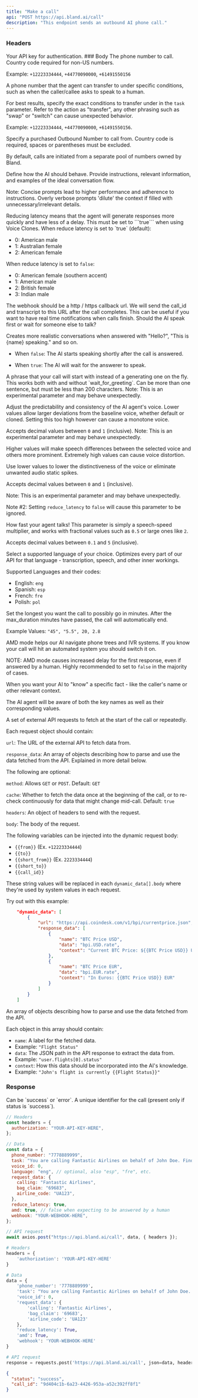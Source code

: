 ```yaml
---
title: "Make a call"
api: "POST https://api.bland.ai/call"
description: "This endpoint sends an outbound AI phone call."
---
```


### Headers

<ParamField header="authorization" type="string">
  Your API key for authentication.
</ParamField>
### Body

<ParamField body="phone_number" type="string" required>
  The phone number to call. Country code required for non-US numbers.

  Example: `+12223334444`, `+44770090000`, `+61491550156`
</ParamField>

<ParamField body="transfer_phone_number" type="string">
  A phone number that the agent can transfer to under specific conditions, such as when the caller/callee asks to speak to a human.

  For best results, specify the exact conditions to transfer under in the `task` parameter. Refer to the action as "transfer", any other phrasing such as "swap" or "switch" can cause unexpected behavior.

  Example: `+12223334444`, `+44770090000`, `+61491550156`.
</ParamField>

<ParamField body="from" type="string">
  Specify a purchased Outbound Number to call from. Country code is required, spaces or parentheses must be excluded.

  By default, calls are initiated from a separate pool of numbers owned by Bland.
</ParamField>

<ParamField body="task" type="string" required>
  Define how the AI should behave. Provide instructions, relevant information, and examples of the ideal conversation flow.

  Note: Concise prompts lead to higher performance and adherence to instructions. Overly verbose prompts 'dilute' the context if filled with unnecessary/irrelevant details.
</ParamField>

<ParamField body="reduce_latency" type="boolean" default="true">
  Reducing latency means that the agent will generate responses more quickly and have less of a delay. This must be set to ```true``` when using Voice Clones.
</ParamField>

<ParamField body="voice_id" type="number" default="0">
  When reduce latency is set to `true` (default):

  - 0: American male
  - 1: Australian female
  - 2: American female

  When reduce latency is set to `false`:
  - 0: American female (southern accent)
  - 1: American male 
  - 2: British female 
  - 3: Indian male
</ParamField>

<ParamField body="webhook" type="string">
  The webhook should be a http / https callback url. We will send the call_id
  and transcript to this URL after the call completes. This can be useful if you
  want to have real time notifications when calls finish.
</ParamField>

<ParamField body="wait_for_greeting" type="boolean" default="false">
  Should the AI speak first or wait for someone else to talk?
  
  Creates more realistic conversations when answered with "Hello?", "This is \{name\} speaking." and so on.
  
  - When ```false```: The AI starts speaking shortly after the call is answered. 
  
  - When ```true```: The AI will wait for the answerer to speak.
</ParamField>

<ParamField body="first_sentence" type="string">
  A phrase that your call will start with instead of a generating one on the fly. This works both with and without `wait_for_greeting`. Can be more than one sentence, but must be less than 200 characters.
</ParamField>

<ResponseField name="voice_settings" type="Voice Settings Object">
  <Expandable title="properties">
  <ParamField body="stability" default="0.8" type="float">
  Note: This is an experimental parameter and may behave unexpectedly.

  Adjust the predictability and consistency of the AI agent's voice. Lower values allow larger deviations from the baseline voice, whether default or cloned. Setting this too high however can cause a monotone voice.

  Accepts decimal values between `0` and `1` (inclusive).
</ParamField>
<ParamField body="similarity" default="0.6" type="float">
  Note: This is an experimental parameter and may behave unexpectedly.

  Higher values will make speech differences between the selected voice and others more prominent. Extremely high values can cause voice distortion.

  Use lower values to lower the distinctiveness of the voice or eliminate unwanted audio static spikes.

  Accepts decimal values between `0` and `1` (inclusive).
</ParamField>

<ParamField body="speed" default="0.85" type="float">
  Note: This is an experimental parameter and may behave unexpectedly.
  
  Note #2: Setting `reduce_latency` to `false` will cause this parameter to be ignored.

  How fast your agent talks! This parameter is simply a speech-speed multiplier, and works with fractional values such as `0.5` or large ones like `2`.

  Accepts decimal values between `0.1` and `5` (inclusive).
</ParamField>

  </Expandable>
</ResponseField>



<ParamField body="language" type="string" default="eng">
  Select a supported language of your choice. 
  Optimizes every part of our API for that language - transcription, speech, and other inner workings.
  
  Supported Languages and their codes:
  - English: ```eng```
  - Spanish: ```esp```
  - French:  ```fre```
  - Polish: ```pol```
</ParamField>














<ParamField body="max_duration" type="float or string" default="30">
  Set the longest you want the call to possibly go in minutes. After the max_duration minutes have passed, the call will automatically end.
  
  Example Values: ```"45", "5.5", 20, 2.8```
</ParamField>

<ParamField body="amd" type="boolean" default="false">
  AMD mode helps our AI navigate phone trees and IVR systems. If you know your call will hit an automated system you should switch it on. 
  
  NOTE: AMD mode causes increased delay for the first response, even if answered by a human. Highly recommended to set to `false` in the majority of cases.
</ParamField>

<ParamField body="request_data" type="object">
  When you want your AI to "know" a specific fact - like the caller's
  name or other relevant context.

  The AI agent will be aware of both the key names as well as their corresponding values.
</ParamField>

<ParamField body="dynamic_data" type="array">
 <Expandable title="properties">
  A set of external API requests to fetch at the start of the call or repeatedly.

  Each request object should contain:

  `url`: The URL of the external API to fetch data from.

  `response_data`: An array of objects describing how to parse and use the data fetched from the API. Explained in more detail below.

  The following are optional:

  `method`: Allows `GET` or `POST`. Default: `GET`

  `cache`: Whether to fetch the data once at the beginning of the call, or to re-check continuously for data that might change mid-call. Default: `true`

  `headers`: An object of headers to send with the request.

  `body`: The body of the request. 
  
  The following variables can be injected into the dynamic request body: 
  
  - `{{from}}` (Ex. `+12223334444`)
  - `{{to}}`
  - `{{short_from}}` (Ex. `2223334444`)
  - `{{short_to}}`
  - `{{call_id}}`
  
  These string values will be replaced in each `dynamic_data[].body` where they're used by system values in each request.

  Try out with this example:
```json
    "dynamic_data": [
        {
            "url": "https://api.coindesk.com/v1/bpi/currentprice.json",
            "response_data": [
                {
                    "name": "BTC Price USD",
                    "data": "bpi.USD.rate",
                    "context": "Current BTC Price: ${{BTC Price USD}} USD"
                },
                {
                    "name": "BTC Price EUR",
                    "data": "bpi.EUR.rate",
                    "context": "In Euros: {{BTC Price USD}} EUR"
                }
            ]
        }
    ]
```
<ParamField body="dynamic_data[i].response_data" type="array">
An array of objects describing how to parse and use the data fetched from the API.

Each object in this array should contain:
- `name`: A label for the fetched data. 
- Example: `"Flight Status"`
- `data`: The JSON path in the API response to extract the data from. 
- Example: `"user.flights[0].status"`
- `context`: How this data should be incorporated into the AI's knowledge. 
- Example: `"John's flight is currently {{Flight Status}}"`
</ParamField>
 </Expandable>
</ParamField>

### Response

<ResponseField name="status" type="string">
  Can be `success` or `error`.
</ResponseField>

<ResponseField name="call_id" type="string">
  A unique identifier for the call (present only if status is `success`).
</ResponseField>

<RequestExample>

```javascript SendCall.js
// Headers
const headers = {
  authorization: "YOUR-API-KEY-HERE",
};

// Data
const data = {
  phone_number: "7778889999",
  task: "You are calling Fantastic Airlines on behalf of John Doe. Find out where John's Bags are located.",
  voice_id: 0,
  language: "eng", // optional, also "esp", "fre", etc.
  request_data: {
    calling: "Fantastic Airlines",
    bag_claim: "69683",
    airline_code: "UA123",
  },
  reduce_latency: true,
  amd: true, // false when expecting to be answered by a human
  webhook: "YOUR-WEBHOOK-HERE",
};

// API request
await axios.post("https://api.bland.ai/call", data, { headers });
```

```python SendCall.py
# Headers
headers = {
    'authorization': 'YOUR-API-KEY-HERE'
}

# Data
data = {
    'phone_number': '7778889999',
    'task': "You are calling Fantastic Airlines on behalf of John Doe. Find the location of out where John's Bags are located.",
    'voice_id': 0,
    'request_data': {
        'calling': 'Fantastic Airlines',
        'bag_claim': '69683',
        'airline_code': 'UA123'
    },
    'reduce_latency': True,
    'amd': True,
    'webhook': 'YOUR-WEBHOOK-HERE'
}

# API request
response = requests.post('https://api.bland.ai/call', json=data, headers=headers)
```

</RequestExample>

<ResponseExample>

```json Response
{
  "status": "success",
  "call_id": "9d404c1b-6a23-4426-953a-a52c392ff8f1"
}
```

</ResponseExample>

